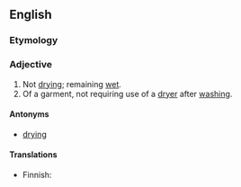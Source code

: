 ==English==

===Etymology===
{{prefix|non|drying}}

===Adjective===
{{en-adj}}

# Not [[drying]]; remaining [[wet]].
# Of a garment, not requiring use of a [[dryer]] after [[wash]]ing.

====Antonyms====
* {{sense|not drying}} [[drying]]

====Translations====
{{trans-top|not drying}}
* Finnish: {{t|fi|kuivumaton}}
{{trans-mid}}
{{trans-bottom}}

{{trans-top|not requiring use of a dryer}}
{{trans-mid}}
{{trans-bottom}}